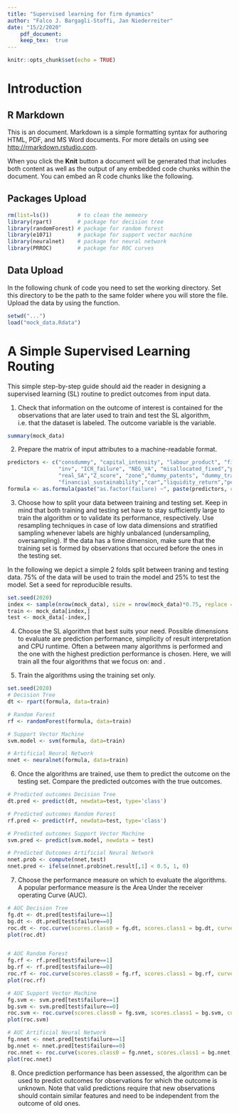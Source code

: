 ---
title: "Supervised learning for firm dynamics"
author: "Falco J. Bargagli-Stoffi, Jan Niederreiter"
date: "15/2/2020"
    pdf_document: 
    keep_tex:  true
---

```{r setup, include=FALSE}
knitr::opts_chunk$set(echo = TRUE)
```

# Introduction

## R Markdown

This is an \texttt{R Markdown} document. Markdown is a simple formatting syntax for authoring HTML, PDF, and MS Word documents. For more details on using \texttt{R Markdown} see <http://rmarkdown.rstudio.com>.

When you click the **Knit** button a document will be generated that includes both content as well as the output of any embedded \texttt{R} code chunks within the document. You can embed an R code chunks like the following.

## Packages Upload

```{r warning=FALSE, message = FALSE}
rm(list=ls())         # to clean the memeory
library(rpart)        # package for decision tree
library(randomForest) # package for random forest
library(e1071)        # package for support vector machine
library(neuralnet)    # package for neural network
library(PRROC)        # package for ROC curves
```

## Data Upload

In the following chunk of code you need to set the \texttt{R} working directory. Set this directory to be the path to the same folder where you will store the \texttt{mock_data.Rdata} file. Upload the data by using the \texttt{load} function.

```{r warning=FALSE}
setwd("...")
load("mock_data.Rdata")
```

# A Simple Supervised Learning Routing

This simple step-by-step guide should aid the reader in designing a supervised learning (SL) routine to predict outcomes from input data.

1. Check that information on the outcome of interest is contained for the observations that are later used to train and test the SL algorithm, i.e. that the dataset is labeled. The outcome variable is the \texttt{failure} variable.

```{r}
summary(mock_data)
```


2. Prepare the matrix of input attributes to a machine-readable format.

```{r}
predictors <- c("consdummy", "capital_intensity", "labour_product", "fin_cons" ,
                "inv", "ICR_failure", "NEG_VA", "misallocated_fixed","profitability",
                "real_SA","Z_score", "zone","dummy_patents", "dummy_trademark",
                "financial_sustainability","car","liquidity_return","pension_tax_debts")
formula <- as.formula(paste("as.factor(failure) ~", paste(predictors, collapse="+")))
```
 
3. Choose how to split your data between training and testing set. Keep in mind that both training and testing set have to stay sufficiently large to train the algorithm or to validate its performance, respectively. Use resampling techniques in case of low data dimensions and stratified sampling whenever labels are highly unbalanced  (undersampling, oversampling). If the data has a time dimension, make sure that the training set is formed by observations that occured before the ones in the testing set. 

In the following we depict a simple 2 folds split between traning and testing data. 75\% of the data will be used to train the model and 25\% to test the model. Set a seed for reproducible results.

```{r}
set.seed(2020)
index <- sample(nrow(mock_data), size = nrow(mock_data)*0.75, replace = FALSE)
train <- mock_data[index,]
test <- mock_data[-index,]
```


4. Choose the SL algorithm that best suits your need. Possible dimensions to evaluate are prediction performance, simplicity of result interpretation and CPU runtime. Often a \textit{horserace} between many algorithms is performed and the one with the highest prediction performance is chosen. Here, we will train all the four algorithms that we focus on: \textit{decision tree, random forest, support vector machine} and \textit{artificial neural network}.

5. Train the algorithms using the training set only.

```{r}
set.seed(2020)
# Decision Tree
dt <- rpart(formula, data=train)

# Random Forest
rf <- randomForest(formula, data=train)

# Support Vector Machine 
svm.model <- svm(formula, data=train)

# Artificial Neural Network
nnet <- neuralnet(formula, data=train)
```

6. Once the algorithms are trained, use them to predict the outcome on the testing set. Compare the predicted outcomes with the true outcomes.

```{r}
# Predicted outcomes Decision Tree
dt.pred <- predict(dt, newdata=test, type='class')

# Predicted outcomes Random Forest
rf.pred <- predict(rf, newdata=test, type='class')

# Predicted outcomes Support Vector Machine
svm.pred <- predict(svm.model, newdata = test)

# Predicted Outcomes Artificial Neural Network
nnet.prob <- compute(nnet,test)
nnet.pred <- ifelse(nnet.prob$net.result[,1] < 0.5, 1, 0)
```

7. Choose the performance measure on which to evaluate the algorithms. A popular performance measure is the Area Under the receiver operating Curve (AUC). 

```{r}
# AUC Decision Tree
fg.dt <- dt.pred[test$failure==1]
bg.dt <- dt.pred[test$failure==0]
roc.dt <- roc.curve(scores.class0 = fg.dt, scores.class1 = bg.dt, curve = T)
plot(roc.dt) 


# AUC Random Forest
fg.rf <- rf.pred[test$failure==1]
bg.rf <- rf.pred[test$failure==0]
roc.rf <- roc.curve(scores.class0 = fg.rf, scores.class1 = bg.rf, curve = T)
plot(roc.rf) 

# AUC Support Vector Machine
fg.svm <- svm.pred[test$failure==1]
bg.svm <- svm.pred[test$failure==0]
roc.svm <- roc.curve(scores.class0 = fg.svm, scores.class1 = bg.svm, curve = T)
plot(roc.svm) 

# AUC Artificial Neural Network
fg.nnet <- nnet.pred[test$failure==1]
bg.nnet <- nnet.pred[test$failure==0]
roc.nnet <- roc.curve(scores.class0 = fg.nnet, scores.class1 = bg.nnet, curve = T)
plot(roc.nnet) 
```

8. Once prediction performance has been assessed, the algorithm can be used to predict outcomes for observations for which the outcome is unknown. Note that valid predictions require that new observations should contain similar features and need to be independent from the outcome of old ones.

